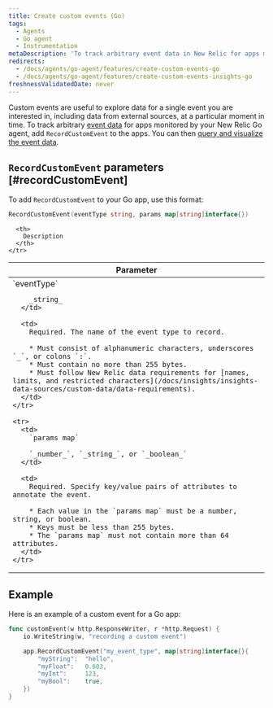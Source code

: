 ```yaml
---
title: Create custom events (Go)
tags:
  - Agents
  - Go agent
  - Instrumentation
metaDescription: 'To track arbitrary event data in New Relic for apps monitored by your New Relic Go agent, use RecordCustomEvent.'
redirects:
  - /docs/agents/go-agent/features/create-custom-events-go
  - /docs/agents/go-agent/features/create-custom-events-insights-go
freshnessValidatedDate: never
---
```


Custom events are useful to explore data for a single event you are interested in, including data from external sources, at a particular moment in time. To track arbitrary [event data](/docs/data-analysis/metrics/analyze-your-metrics/data-collection-metric-timeslice-event-data#event-data) for apps monitored by your New Relic Go agent, add `RecordCustomEvent` to the apps. You can then [query and visualize the event data](/docs/query-your-data).

## `RecordCustomEvent` parameters [#recordCustomEvent]

To add `RecordCustomEvent` to your Go app, use this format:

```go
RecordCustomEvent(eventType string, params map[string]interface{})
```

<table>
  <thead>
    <tr>
      <th width="25%">
        Parameter
      </th>

      <th>
        Description
      </th>
    </tr>
  </thead>

  <tbody>
    <tr>
      <td>
        `eventType`

        _string_
      </td>

      <td>
        Required. The name of the event type to record.

        * Must consist of alphanumeric characters, underscores `_`, or colons `:`.
        * Must contain no more than 255 bytes.
        * Must follow New Relic data requirements for [names, limits, and restricted characters](/docs/insights/insights-data-sources/custom-data/data-requirements).
      </td>
    </tr>

    <tr>
      <td>
        `params map`

        `_number_`, `_string_`, or `_boolean_`
      </td>

      <td>
        Required. Specify key/value pairs of attributes to annotate the event.

        * Each value in the `params map` must be a number, string, or boolean.
        * Keys must be less than 255 bytes.
        * The `params map` must not contain more than 64 attributes.
      </td>
    </tr>
  </tbody>
</table>

## Example

Here is an example of a custom event for a Go app:

```go
func customEvent(w http.ResponseWriter, r *http.Request) {
    io.WriteString(w, "recording a custom event")

    app.RecordCustomEvent("my_event_type", map[string]interface{}{
        "myString":  "hello",
        "myFloat":   0.603,
        "myInt":     123,
        "myBool":    true,
    })
}
```
